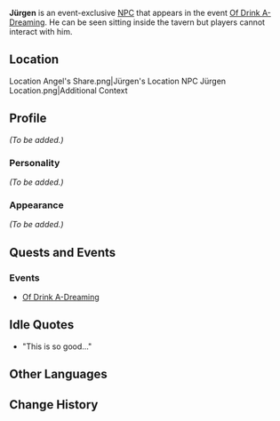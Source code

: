 {{Meta
<!-- Remove this template after adding the missing info -->
|missing_NPC_profile  = yes
}}
{{Character Infobox
|image            = NPC Jürgen.png
|type             = Event NPC
|affiliation      = 
|title            = 
|region           = Mondstadt
}}
'''Jürgen''' is an event-exclusive [[NPC]] that appears in the event [[Of Drink A-Dreaming]]. He can be seen sitting inside the tavern but players cannot interact with him.

==Location==
<gallery hideaddbutton="true" captionalign="center">
Location Angel's Share.png|Jürgen's Location
NPC Jürgen Location.png|Additional Context
</gallery>

==Profile==
<!-- detailed story/lore information goes here -->
''(To be added.)''

===Personality===
''(To be added.)''

===Appearance===
''(To be added.)''

==Quests and Events==
===Events===
* [[Of Drink A-Dreaming]]

==Idle Quotes==
* "This is so good..."

==Other Languages==
{{Other Languages|default_hidden = 1
|en      = Jürgen
|zhs     = 于尔根
|zhs_rm  = Yúěrgēn
|zht     = 于爾根
|zht_rm  = Yúěrgēn
|ja      = ユルゲン
|ja_rm   = Yurugen
|ko      = 위르겐
|ko_rm   = Wireugen
|es      = Jürgen
|fr      = Jürgen
|ru      = Юрген
|th      = Jürgen
|vi      = Jürgen
|de      = Jürgen
|id      = Jürgen
|pt      = Jürgen
}}

==Change History==
{{Change History|2.5}}